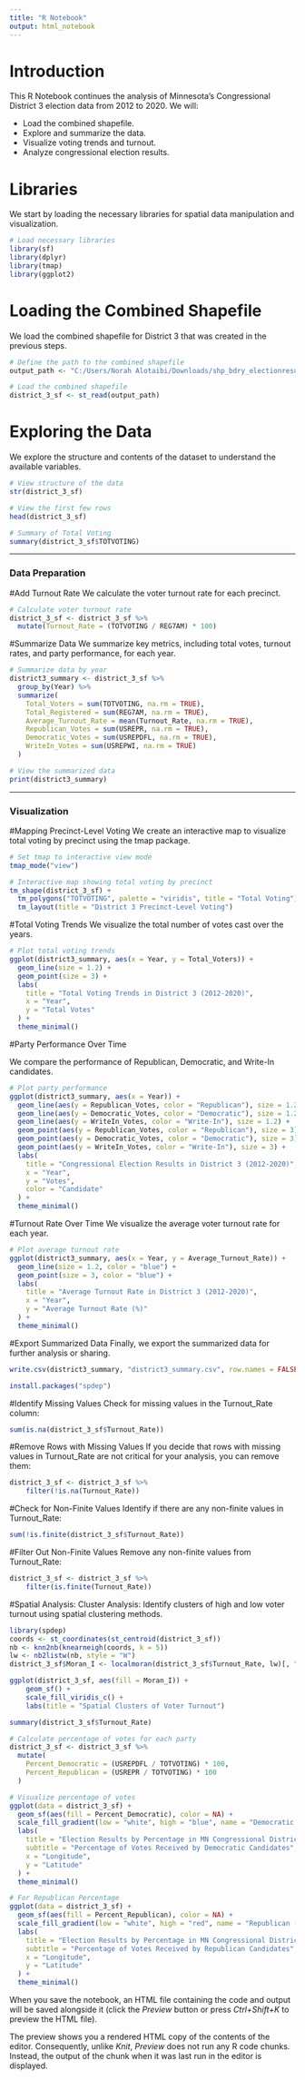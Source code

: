 ```yaml
---
title: "R Notebook"
output: html_notebook
---
```


# Introduction

This R Notebook continues the analysis of Minnesota's Congressional District 3 election data from 2012 to 2020. We will:

- Load the combined shapefile.
- Explore and summarize the data.
- Visualize voting trends and turnout.
- Analyze congressional election results.


# Libraries

We start by loading the necessary libraries for spatial data manipulation and visualization.

```r
# Load necessary libraries
library(sf)
library(dplyr)
library(tmap)
library(ggplot2)
```

# Loading the Combined Shapefile
We load the combined shapefile for District 3 that was created in the previous steps.

```r
# Define the path to the combined shapefile
output_path <- "C:/Users/Norah Alotaibi/Downloads/shp_bdry_electionresults_2012_2020/district_3_combined_2012_2020.shp"

# Load the combined shapefile
district_3_sf <- st_read(output_path)
```

# Exploring the Data
We explore the structure and contents of the dataset to understand the available variables.

```r
# View structure of the data
str(district_3_sf)

# View the first few rows
head(district_3_sf)

# Summary of Total Voting
summary(district_3_sf$TOTVOTING)
```
_________________________________________________________________________
### Data Preparation

#Add Turnout Rate
We calculate the voter turnout rate for each precinct.

```r
# Calculate voter turnout rate
district_3_sf <- district_3_sf %>%
  mutate(Turnout_Rate = (TOTVOTING / REG7AM) * 100)
```

#Summarize Data
We summarize key metrics, including total votes, turnout rates, and party performance, for each year.
```r
# Summarize data by year
district3_summary <- district_3_sf %>%
  group_by(Year) %>%
  summarize(
    Total_Voters = sum(TOTVOTING, na.rm = TRUE),
    Total_Registered = sum(REG7AM, na.rm = TRUE),
    Average_Turnout_Rate = mean(Turnout_Rate, na.rm = TRUE),
    Republican_Votes = sum(USREPR, na.rm = TRUE),
    Democratic_Votes = sum(USREPDFL, na.rm = TRUE),
    WriteIn_Votes = sum(USREPWI, na.rm = TRUE)
  )

# View the summarized data
print(district3_summary)
```
_________________________________________________________________________

### Visualization

#Mapping Precinct-Level Voting
We create an interactive map to visualize total voting by precinct using the tmap package.
```r
# Set tmap to interactive view mode
tmap_mode("view")

# Interactive map showing total voting by precinct
tm_shape(district_3_sf) +
  tm_polygons("TOTVOTING", palette = "viridis", title = "Total Voting") +  
  tm_layout(title = "District 3 Precinct-Level Voting")  
```


#Total Voting Trends
We visualize the total number of votes cast over the years.
```r
# Plot total voting trends
ggplot(district3_summary, aes(x = Year, y = Total_Voters)) +
  geom_line(size = 1.2) +
  geom_point(size = 3) +
  labs(
    title = "Total Voting Trends in District 3 (2012-2020)",
    x = "Year",
    y = "Total Votes"
  ) +
  theme_minimal()
```

#Party Performance Over Time

We compare the performance of Republican, Democratic, and Write-In candidates.

```r
# Plot party performance
ggplot(district3_summary, aes(x = Year)) +
  geom_line(aes(y = Republican_Votes, color = "Republican"), size = 1.2) +
  geom_line(aes(y = Democratic_Votes, color = "Democratic"), size = 1.2) +
  geom_line(aes(y = WriteIn_Votes, color = "Write-In"), size = 1.2) +
  geom_point(aes(y = Republican_Votes, color = "Republican"), size = 3) +
  geom_point(aes(y = Democratic_Votes, color = "Democratic"), size = 3) +
  geom_point(aes(y = WriteIn_Votes, color = "Write-In"), size = 3) +
  labs(
    title = "Congressional Election Results in District 3 (2012-2020)",
    x = "Year",
    y = "Votes",
    color = "Candidate"
  ) +
  theme_minimal()
```

#Turnout Rate Over Time
We visualize the average voter turnout rate for each year.
```r
# Plot average turnout rate
ggplot(district3_summary, aes(x = Year, y = Average_Turnout_Rate)) +
  geom_line(size = 1.2, color = "blue") +
  geom_point(size = 3, color = "blue") +
  labs(
    title = "Average Turnout Rate in District 3 (2012-2020)",
    x = "Year",
    y = "Average Turnout Rate (%)"
  ) +
  theme_minimal()
```

#Export Summarized Data
Finally, we export the summarized data for further analysis or sharing.
```r
write.csv(district3_summary, "district3_summary.csv", row.names = FALSE)
```


```r
install.packages("spdep")
```

#Identify Missing Values
Check for missing values in the Turnout_Rate column:

```r
sum(is.na(district_3_sf$Turnout_Rate))
```

#Remove Rows with Missing Values
If you decide that rows with missing values in Turnout_Rate are not critical for your analysis, you can remove them:
```r
district_3_sf <- district_3_sf %>%
    filter(!is.na(Turnout_Rate))
```


#Check for Non-Finite Values
Identify if there are any non-finite values in Turnout_Rate:
```r
sum(!is.finite(district_3_sf$Turnout_Rate))
```

#Filter Out Non-Finite Values
Remove any non-finite values from Turnout_Rate:
```r
district_3_sf <- district_3_sf %>%
    filter(is.finite(Turnout_Rate))
```


#Spatial Analysis:
Cluster Analysis: Identify clusters of high and low voter turnout using spatial clustering methods.
```r
library(spdep)
coords <- st_coordinates(st_centroid(district_3_sf))
nb <- knn2nb(knearneigh(coords, k = 5))
lw <- nb2listw(nb, style = "W")
district_3_sf$Moran_I <- localmoran(district_3_sf$Turnout_Rate, lw)[, "Ii"]

ggplot(district_3_sf, aes(fill = Moran_I)) +
    geom_sf() +
    scale_fill_viridis_c() +
    labs(title = "Spatial Clusters of Voter Turnout")
```

```r
summary(district_3_sf$Turnout_Rate)
```


```r
# Calculate percentage of votes for each party
district_3_sf <- district_3_sf %>%
  mutate(
    Percent_Democratic = (USREPDFL / TOTVOTING) * 100,
    Percent_Republican = (USREPR / TOTVOTING) * 100
  )

# Visualize percentage of votes
ggplot(data = district_3_sf) +
  geom_sf(aes(fill = Percent_Democratic), color = NA) +
  scale_fill_gradient(low = "white", high = "blue", name = "Democratic (%)") +
  labs(
    title = "Election Results by Percentage in MN Congressional District 03",
    subtitle = "Percentage of Votes Received by Democratic Candidates",
    x = "Longitude",
    y = "Latitude"
  ) +
  theme_minimal()

# For Republican Percentage
ggplot(data = district_3_sf) +
  geom_sf(aes(fill = Percent_Republican), color = NA) +
  scale_fill_gradient(low = "white", high = "red", name = "Republican (%)") +
  labs(
    title = "Election Results by Percentage in MN Congressional District 03",
    subtitle = "Percentage of Votes Received by Republican Candidates",
    x = "Longitude",
    y = "Latitude"
  ) +
  theme_minimal()

```








When you save the notebook, an HTML file containing the code and output will be saved alongside it (click the *Preview* button or press *Ctrl+Shift+K* to preview the HTML file).

The preview shows you a rendered HTML copy of the contents of the editor. Consequently, unlike *Knit*, *Preview* does not run any R code chunks. Instead, the output of the chunk when it was last run in the editor is displayed.
